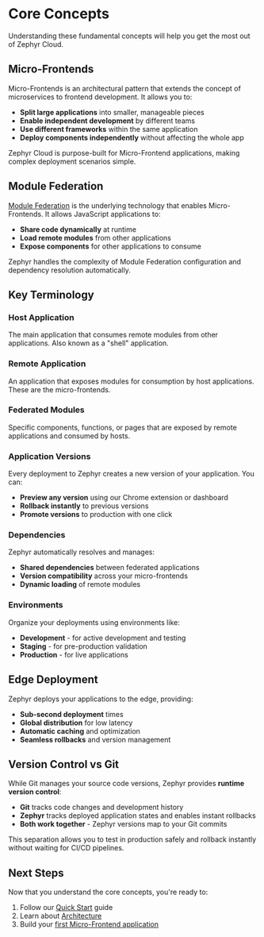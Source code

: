 # Core Concepts

Understanding these fundamental concepts will help you get the most out of Zephyr Cloud.

## Micro-Frontends

Micro-Frontends is an architectural pattern that extends the concept of microservices to frontend development. It allows you to:

- **Split large applications** into smaller, manageable pieces
- **Enable independent development** by different teams
- **Use different frameworks** within the same application
- **Deploy components independently** without affecting the whole app

Zephyr Cloud is purpose-built for Micro-Frontend applications, making complex deployment scenarios simple.

## Module Federation

[Module Federation](https://module-federation.io) is the underlying technology that enables Micro-Frontends. It allows JavaScript applications to:

- **Share code dynamically** at runtime
- **Load remote modules** from other applications
- **Expose components** for other applications to consume

Zephyr handles the complexity of Module Federation configuration and dependency resolution automatically.

## Key Terminology

### Host Application

The main application that consumes remote modules from other applications. Also known as a "shell" application.

### Remote Application

An application that exposes modules for consumption by host applications. These are the micro-frontends.

### Federated Modules

Specific components, functions, or pages that are exposed by remote applications and consumed by hosts.

### Application Versions

Every deployment to Zephyr creates a new version of your application. You can:

- **Preview any version** using our Chrome extension or dashboard
- **Rollback instantly** to previous versions
- **Promote versions** to production with one click

### Dependencies

Zephyr automatically resolves and manages:

- **Shared dependencies** between federated applications
- **Version compatibility** across your micro-frontends
- **Dynamic loading** of remote modules

### Environments

Organize your deployments using environments like:

- **Development** - for active development and testing
- **Staging** - for pre-production validation
- **Production** - for live applications

## Edge Deployment

Zephyr deploys your applications to the edge, providing:

- **Sub-second deployment** times
- **Global distribution** for low latency
- **Automatic caching** and optimization
- **Seamless rollbacks** and version management

## Version Control vs Git

While Git manages your source code versions, Zephyr provides **runtime version control**:

- **Git** tracks code changes and development history
- **Zephyr** tracks deployed application states and enables instant rollbacks
- **Both work together** - Zephyr versions map to your Git commits

This separation allows you to test in production safely and rollback instantly without waiting for CI/CD pipelines.

## Next Steps

Now that you understand the core concepts, you're ready to:

1. Follow our [Quick Start](/getting-started/quick-start) guide
2. Learn about [Architecture](/reference/architecture)
3. Build your [first Micro-Frontend application](/tutorials/create-mf-app)
